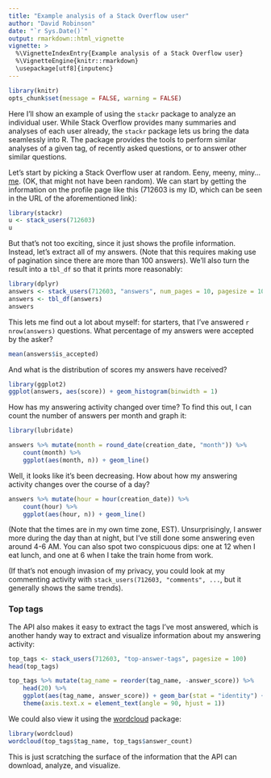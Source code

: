```yaml
---
title: "Example analysis of a Stack Overflow user"
author: "David Robinson"
date: "`r Sys.Date()`"
output: rmarkdown::html_vignette
vignette: >
  %\VignetteIndexEntry{Example analysis of a Stack Overflow user}
  %\VignetteEngine{knitr::rmarkdown}
  \usepackage[utf8]{inputenc}
---
```


```r
library(knitr)
opts_chunk$set(message = FALSE, warning = FALSE)
```

Here I'll show an example of using the `stackr` package to analyze an individual user. While Stack Overflow provides many summaries and analyses of each user already, the `stackr` package lets us bring the data seamlessly into R. The package provides the tools to perform similar analyses of a given tag, of recently asked questions, or to answer other similar questions.

Let's start by picking a Stack Overflow user at random. Eeny, meeny, miny... [me](http://stackoverflow.com/users/712603/david-robinson). (OK, that might not have been random). We can start by getting the information on the profile page like this (712603 is my ID, which can be seen in the URL of the aforementioned link):

```r
library(stackr)
u <- stack_users(712603)
u
```

But that's not too exciting, since it just shows the profile information. Instead, let's extract all of my answers. (Note that this requires making use of pagination since there are more than 100 answers). We'll also turn the result into a `tbl_df` so that it prints more reasonably:

```r
library(dplyr)
answers <- stack_users(712603, "answers", num_pages = 10, pagesize = 100)
answers <- tbl_df(answers)
answers
```

This lets me find out a lot about myself: for starters, that I've answered `r nrow(answers)` questions. What percentage of my answers were accepted by the asker?

```r
mean(answers$is_accepted)
```

And what is the distribution of scores my answers have received?

```r
library(ggplot2)
ggplot(answers, aes(score)) + geom_histogram(binwidth = 1)
```

How has my answering activity changed over time? To find this out, I can count the number of answers per month and graph it:

```r
library(lubridate)

answers %>% mutate(month = round_date(creation_date, "month")) %>%
    count(month) %>%
    ggplot(aes(month, n)) + geom_line()
```

Well, it looks like it's been decreasing. How about how my answering activity changes over the course of a day?

```r
answers %>% mutate(hour = hour(creation_date)) %>%
    count(hour) %>%
    ggplot(aes(hour, n)) + geom_line()
```

(Note that the times are in my own time zone, EST). Unsurprisingly, I answer more during the day than at night, but I've still done some answering even around 4-6 AM. You can also spot two conspicuous dips: one at 12 when I eat lunch, and one at 6 when I take the train home from work.

(If that's not enough invasion of my privacy, you could look at my commenting activity with `stack_users(712603, "comments", ...`, but it generally shows the same trends).

### Top tags

The API also makes it easy to extract the tags I've most answered, which is another handy way to extract and visualize information about my answering activity:

```r
top_tags <- stack_users(712603, "top-answer-tags", pagesize = 100)
head(top_tags)

top_tags %>% mutate(tag_name = reorder(tag_name, -answer_score)) %>%
    head(20) %>%
    ggplot(aes(tag_name, answer_score)) + geom_bar(stat = "identity") +
    theme(axis.text.x = element_text(angle = 90, hjust = 1))
```

We could also view it using the [wordcloud](http://cran.r-project.org/web/packages/wordcloud/wordcloud.pdf) package:

```r
library(wordcloud)
wordcloud(top_tags$tag_name, top_tags$answer_count)
```

This is just scratching the surface of the information that the API can download, analyze, and visualize.
